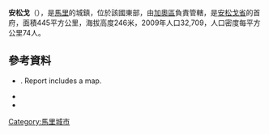 {{Coord|15|39|34|N|0|30|6|E|display=title}}

'''安松戈'''（{{lang-fr|Ansongo}}），是[[馬里|馬里]]的城鎮，位於該國東部，由[[加奧區|加奧區]]負責管轄，是[[安松戈省|安松戈省]]的首府，面積445平方公里，海拔高度246米，2009年人口32,709，人口密度每平方公里74人。

==參考資料==
*{{citation | url=http://www.environnement.gov.ml/uploads/sifor/monographie/MonoAnsongo.pdf | title=Schéma Directeur de Lutte Contre L’ensablement dans le Nord Du Mali (6ème Et 7ème Régions): Monographie de la Commune de Ansongo | year=2004 | publisher=Ministère de l’Environnement et de L’assainissement, République du Mali | language=fr | deadurl=yes | archiveurl=https://web.archive.org/web/20111006044949/http://www.environnement.gov.ml/uploads/sifor/monographie/MonoAnsongo.pdf | archivedate=2011-10-06 | accessdate=2015-07-10 }}. Report includes a map.
*{{citation | url=http://instat.gov.ml/documentation/gao.pdf | publisher=République de Mali: Institut National de la Statistique | title=Resultats Provisoires RGPH 2009 (Région de Gao) | language=fr | accessdate=2015-07-10 | archive-date=2011-07-22 | archive-url=https://web.archive.org/web/20110722215718/http://instat.gov.ml/documentation/gao.pdf | dead-url=no }}
*{{cite web|url=http://www.csa-mali.org/plans/gao/Ansongo/P_S_A_Ansongo_vf.pdf|title=Plan de securite alimentaire commune rurale de Ansongo|year=2006|publisher=[[USAID|USAID]], Commissariat à la Sécurité Alimentaire (CSA)|accessdate=13 February 2009|language=fr|deadurl=yes|archiveurl=https://web.archive.org/web/20081122081944/http://www.csa-mali.org/plans/gao/Ansongo/P_S_A_Ansongo_vf.pdf|archivedate=2008年11月22日}}

{{加奧區}}

[[Category:馬里城市|Category:馬里城市]]


{{Mali-geo-stub}}